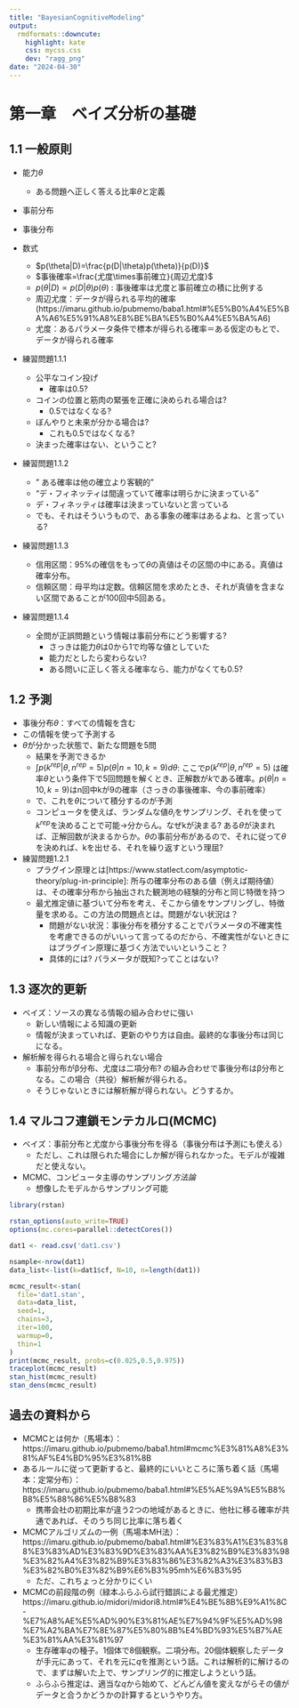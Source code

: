 ```yaml
---
title: "BayesianCognitiveModeling"
output:
  rmdformats::downcute:
    highlight: kate
    css: mycss.css
    dev: "ragg_png"
date: "2024-04-30"
---
```


# 第一章　ベイズ分析の基礎
## 1.1 一般原則

* 能力$\theta$
  * ある問題へ正しく答える比率$\theta$と定義

* 事前分布
* 事後分布

* 数式
  * $p(\theta|D)=\frac{p(D|\theta)p(\theta)}{p(D)}$
  * $事後確率=\frac{尤度\times事前確立}{周辺尤度}$
  * $p(\theta|D)\propto p(D|\theta)p(\theta)$ : 事後確率は尤度と事前確立の積に比例する
  * 周辺尤度：データが得られる平均的確率(https://imaru.github.io/pubmemo/baba1.html#%E5%B0%A4%E5%BA%A6%E5%91%A8%E8%BE%BA%E5%B0%A4%E5%BA%A6)
  * 尤度：あるパラメータ条件で標本が得られる確率＝ある仮定のもとで、データが得られる確率

* 練習問題1.1.1
  * 公平なコイン投げ
    * 確率は0.5?
  * コインの位置と筋肉の緊張を正確に決められる場合は?
    * 0.5ではなくなる?
  * ぼんやりと未来が分かる場合は?
    * これも0.5ではなくなる?
  * 決まった確率はない、ということ?

* 練習問題1.1.2
  * " ある確率は他の確立より客観的"
  * "デ・フィネッティは間違っていて確率は明らかに決まっている"
  * デ・フィネッティは確率は決まっていないと言っている
  * でも、それはそういうもので、ある事象の確率はあるよね、と言っている?
  
* 練習問題1.1.3
  * 信用区間：95%の確信をもって$\theta$の真値はその区間の中にある。真値は確率分布。
  * 信頼区間：母平均は定数。信頼区間を求めたとき、それが真値を含まない区間であることが100回中5回ある。
  
* 練習問題1.1.4
  * 全問が正誤問題という情報は事前分布にどう影響する?
    * さっきは能力$\theta$は0から1で均等な値としていた
    * 能力だとしたら変わらない?
    * ある問いに正しく答える確率なら、能力がなくても0.5?
    
## 1.2 予測

* 事後分布$\theta$：すべての情報を含む
* この情報を使って予測する
* $\theta$が分かった状態で、新たな問題を5問
  * 結果を予測できるか
  * $\int p(k^{rep}|\theta,n^{rep}=5)p(\theta|n=10, k=9)d\theta$: ここで$p(k^{rep}|\theta,n^{rep}=5)$ は確率$\theta$という条件下で5回問題を解くとき、正解数が$k$である確率。$p(\theta|n=10, k=9)$はn回中kが9の確率（さっきの事後確率、今の事前確率）
  * で、これを$\theta$について積分するのが予測
  * コンピュータを使えば、ランダムな値$\theta_i$をサンプリング、それを使って$k^{rep}$を決めることで可能→分からん。なぜkが決まる? ある$\theta$が決まれば、正解回数が決まるからか。$\theta$の事前分布があるので、それに従って$\theta$を決めれば、kを出せる、それを繰り返すという理屈?
  
* 練習問題1.2.1
  * プラグイン原理とは[https://www.statlect.com/asymptotic-theory/plug-in-principle]: 所与の確率分布のある値（例えば期待値）は、その確率分布から抽出された観測地の経験的分布と同じ特徴を持つ
  * 最尤推定値に基づいて分布を考え、そこから値をサンプリングし、特徴量を求める。この方法の問題点とは。問題がない状況は？
    * 問題がない状況：事後分布を積分することでパラメータの不確実性を考慮できるのがいいって言ってるのだから、不確実性がないときにはプラグイン原理に基づく方法でいいということ？
    * 具体的には? パラメータが既知?ってことはない?
    
## 1.3 逐次的更新

* ベイズ：ソースの異なる情報の組み合わせに強い
  * 新しい情報による知識の更新
  * 情報が決まっていれば、更新のやり方は自由。最終的な事後分布は同じになる。
* 解析解を得られる場合と得られない場合
  * 事前分布がβ分布、尤度は二項分布? の組み合わせで事後分布はβ分布となる。この場合（共役）解析解が得られる。
  * そうじゃないときには解析解が得られない。どうするか。

## 1.4 マルコフ連鎖モンテカルロ(MCMC)

* ベイズ：事前分布と尤度から事後分布を得る（事後分布は予測にも使える）
  * ただし、これは限られた場合にしか解が得られなかった。モデルが複雑だと使えない。
* MCMC、コンピュータ主導のサンプリング*方法論*
  * 想像したモデルからサンプリング可能
  
```r
library(rstan)

rstan_options(auto_write=TRUE)
options(mc.cores=parallel::detectCores())

dat1 <- read.csv('dat1.csv')

nsample<-nrow(dat1)
data_list<-list(k=dat1$cf, N=10, n=length(dat1))

mcmc_result<-stan(
  file='dat1.stan',
  data=data_list,
  seed=1,
  chains=3,
  iter=100,
  warmup=0,
  thin=1
)
print(mcmc_result, probs=c(0.025,0.5,0.975))
traceplot(mcmc_result)
stan_hist(mcmc_result)
stan_dens(mcmc_result)
```
## 過去の資料から

* MCMCとは何か（馬場本）：https://imaru.github.io/pubmemo/baba1.html#mcmc%E3%81%A8%E3%81%AF%E4%BD%95%E3%81%8B
* あるルールに従って更新すると、最終的にいいところに落ち着く話（馬場本：定常分布）：https://imaru.github.io/pubmemo/baba1.html#%E5%AE%9A%E5%B8%B8%E5%88%86%E5%B8%83
  * 携帯会社の初期比率が違う2つの地域があるときに、他社に移る確率が共通であれば、そのうち同じ比率に落ち着く
* MCMCアルゴリズムの一例（馬場本MH法）：https://imaru.github.io/pubmemo/baba1.html#%E3%83%A1%E3%83%88%E3%83%AD%E3%83%9D%E3%83%AA%E3%82%B9%E3%83%98%E3%82%A4%E3%82%B9%E3%83%86%E3%82%A3%E3%83%B3%E3%82%B0%E3%82%B9%E6%B3%95mh%E6%B3%95
  * ただ、これちょっと分かりにくい
* MCMCの前段階の例（緑本ふらふら試行錯誤による最尤推定）https://imaru.github.io/midori/midori8.html#%E4%BE%8B%E9%A1%8C-%E7%A8%AE%E5%AD%90%E3%81%AE%E7%94%9F%E5%AD%98%E7%A2%BA%E7%8E%87%E5%80%8B%E4%BD%93%E5%B7%AE%E3%81%AA%E3%81%97
  * 生存確率$q$の種子。1個体で8個観察。二項分布。20個体観察したデータが手元にあって、それを元に$q$を推測という話。これは解析的に解けるので、まずは解いた上で、サンプリング的に推定しようという話。
  * ふらふら推定は、適当な$q$から始めて、どんどん値を変えながらその値がデータと合うかどうかの計算するというやり方。